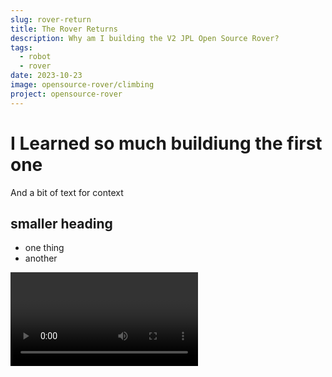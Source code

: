 ```yaml
---
slug: rover-return
title: The Rover Returns
description: Why am I building the V2 JPL Open Source Rover?
tags:
  - robot
  - rover
date: 2023-10-23
image: opensource-rover/climbing
project: opensource-rover
---
```

# I Learned so much buildiung the first one

And a bit of text for context

## smaller heading

* one thing
* another

<Video id='Vp9dJ5upceo' caption='Rover demo'/>

```JavaScript
export async function generateStaticParams() {
  const posts = await getPostsMeta();

  if (!posts) return []

  return posts.map((post) => ({
    slug: post.slug,
  }));
}
```
